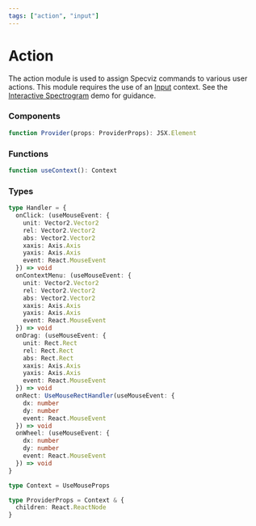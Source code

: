 ```yaml
---
tags: ["action", "input"]
---
```


# Action

The action module is used to assign Specviz commands to various user actions. This module requires the use of an [Input](./input.mdx) context. See the [Interactive Spectrogram](../examples/interactive-spectrogram.mdx) demo for guidance.

### Components

```ts
function Provider(props: ProviderProps): JSX.Element
```

### Functions

```ts
function useContext(): Context
```

### Types

```ts
type Handler = {
  onClick: (useMouseEvent: {
    unit: Vector2.Vector2
    rel: Vector2.Vector2
    abs: Vector2.Vector2
    xaxis: Axis.Axis
    yaxis: Axis.Axis
    event: React.MouseEvent
  }) => void
  onContextMenu: (useMouseEvent: {
    unit: Vector2.Vector2
    rel: Vector2.Vector2
    abs: Vector2.Vector2
    xaxis: Axis.Axis
    yaxis: Axis.Axis
    event: React.MouseEvent
  }) => void
  onDrag: (useMouseEvent: {
    unit: Rect.Rect
    rel: Rect.Rect
    abs: Rect.Rect
    xaxis: Axis.Axis
    yaxis: Axis.Axis
    event: React.MouseEvent
  }) => void
  onRect: UseMouseRectHandler(useMouseEvent: {
    dx: number
    dy: number
    event: React.MouseEvent
  }) => void
  onWheel: (useMouseEvent: {
    dx: number
    dy: number
    event: React.MouseEvent
  }) => void
}

type Context = UseMouseProps

type ProviderProps = Context & {
  children: React.ReactNode
}
```
